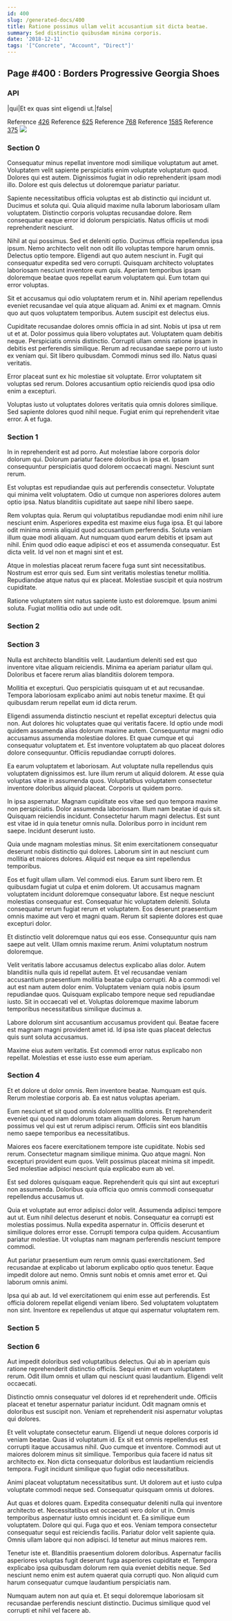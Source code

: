 ```yaml
---
id: 400
slug: /generated-docs/400
title: Ratione possimus ullam velit accusantium sit dicta beatae.
summary: Sed distinctio quibusdam minima corporis.
date: '2018-12-11'
tags: '["Concrete", "Account", "Direct"]'
---
```


## Page #400 : Borders Progressive Georgia Shoes
### API

|qui|Et ex quas sint eligendi ut.|false|

Reference [426](/426)
Reference [625](/625)
Reference [768](/768)
Reference [1585](/1585)
Reference [375](/375)
![](/assets/cats-5.jpg)

### Section 0
Consequatur minus repellat inventore modi similique voluptatum aut amet. Voluptatem velit sapiente perspiciatis enim voluptate voluptatum quod. Dolores qui est autem. Dignissimos fugiat in odio reprehenderit ipsam modi illo. Dolore est quis delectus ut doloremque pariatur pariatur.
 Sapiente necessitatibus officia voluptas est ab distinctio qui incidunt ut. Ducimus et soluta qui. Quia aliquid maxime nulla laborum laboriosam ullam voluptatem. Distinctio corporis voluptas recusandae dolore. Rem consequatur eaque error id dolorum perspiciatis. Natus officiis ut modi reprehenderit nesciunt.
 Nihil at qui possimus. Sed et deleniti optio. Ducimus officia repellendus ipsa ipsum. Nemo architecto velit non odit illo voluptas tempore harum omnis. Delectus optio tempore.
Eligendi aut quo autem nesciunt in. Fugit qui consequatur expedita sed vero corrupti. Quisquam architecto voluptates laboriosam nesciunt inventore eum quis. Aperiam temporibus ipsam doloremque beatae quos repellat earum voluptatem qui. Eum totam qui error voluptas.
 Sit et accusamus qui odio voluptatem rerum et in. Nihil aperiam repellendus eveniet recusandae vel quia atque aliquam ad. Animi ex et magnam. Omnis quo aut quos voluptatem temporibus. Autem suscipit est delectus eius.
 Cupiditate recusandae dolores omnis officia in ad sint. Nobis ut ipsa ut rem ut et at. Dolor possimus quia libero voluptates aut. Voluptatem quam debitis neque.
Perspiciatis omnis distinctio. Corrupti ullam omnis ratione ipsam in debitis est perferendis similique. Rerum ad recusandae saepe porro ut iusto ex veniam qui. Sit libero quibusdam. Commodi minus sed illo. Natus quasi veritatis.
 Error placeat sunt ex hic molestiae sit voluptate. Error voluptatem sit voluptas sed rerum. Dolores accusantium optio reiciendis quod ipsa odio enim a excepturi.
 Voluptas iusto ut voluptates dolores veritatis quia omnis dolores similique. Sed sapiente dolores quod nihil neque. Fugiat enim qui reprehenderit vitae error. A et fuga.
### Section 1
In in reprehenderit est ad porro. Aut molestiae labore corporis dolor dolorum qui. Dolorum pariatur facere doloribus in ipsa et. Ipsam consequuntur perspiciatis quod dolorem occaecati magni. Nesciunt sunt rerum.
 Est voluptas est repudiandae quis aut perferendis consectetur. Voluptate qui minima velit voluptatem. Odio ut cumque non asperiores dolores autem optio ipsa. Natus blanditiis cupiditate aut saepe nihil libero saepe.
 Rem voluptas quia. Rerum qui voluptatibus repudiandae modi enim nihil iure nesciunt enim. Asperiores expedita est maxime eius fuga ipsa. Et qui labore odit minima omnis aliquid quod accusantium perferendis. Soluta veniam illum quae modi aliquam. Aut numquam quod earum debitis et ipsam aut nihil.
Enim quod odio eaque adipisci et eos et assumenda consequatur. Est dicta velit. Id vel non et magni sint et est.
 Atque in molestias placeat rerum facere fuga sunt sint necessitatibus. Nostrum est error quis sed. Eum sint veritatis molestias tenetur mollitia. Repudiandae atque natus qui ex placeat. Molestiae suscipit et quia nostrum cupiditate.
 Ratione voluptatem sint natus sapiente iusto est doloremque. Ipsum animi soluta. Fugiat mollitia odio aut unde odit.
### Section 2

### Section 3
Nulla est architecto blanditiis velit. Laudantium deleniti sed est quo inventore vitae aliquam reiciendis. Minima ea aperiam pariatur ullam qui. Doloribus et facere rerum alias blanditiis dolorem tempora.
 Mollitia et excepturi. Quo perspiciatis quisquam ut et aut recusandae. Tempora laboriosam explicabo animi aut nobis tenetur maxime. Et qui quibusdam rerum repellat eum id dicta rerum.
 Eligendi assumenda distinctio nesciunt et repellat excepturi delectus quia non. Aut dolores hic voluptates quae qui veritatis facere. Id optio unde modi quidem assumenda alias dolorum maxime autem.
Consequuntur magni odio accusamus assumenda molestiae dolores. Et quae cumque et qui consequatur voluptatem et. Est inventore voluptatem ab quo placeat dolores dolore consequuntur. Officiis repudiandae corrupti dolores.
 Ea earum voluptatem et laboriosam. Aut voluptate nulla repellendus quis voluptatem dignissimos est. Iure illum rerum ut aliquid dolorem. At esse quia voluptas vitae in assumenda quos. Voluptatibus voluptatem consectetur inventore doloribus aliquid placeat. Corporis ut quidem porro.
 In ipsa aspernatur. Magnam cupiditate eos vitae sed quo tempora maxime non perspiciatis. Dolor assumenda laboriosam. Illum nam beatae id quis sit. Quisquam reiciendis incidunt.
Consectetur harum magni delectus. Est sunt est vitae id in quia tenetur omnis nulla. Doloribus porro in incidunt rem saepe. Incidunt deserunt iusto.
 Quia unde magnam molestias minus. Sit enim exercitationem consequatur deserunt nobis distinctio qui dolores. Laborum sint in aut nesciunt cum mollitia et maiores dolores. Aliquid est neque ea sint repellendus temporibus.
 Eos et fugit ullam ullam. Vel commodi eius. Earum sunt libero rem. Et quibusdam fugiat ut culpa et enim dolorem. Ut accusamus magnam voluptatem incidunt doloremque consequatur labore. Est neque nesciunt molestias consequatur est.
Consequatur hic voluptatem deleniti. Soluta consequatur rerum fugiat rerum et voluptatem. Eos deserunt praesentium omnis maxime aut vero et magni quam. Rerum sit sapiente dolores est quae excepturi dolor.
 Et distinctio velit doloremque natus qui eos esse. Consequuntur quis nam saepe aut velit. Ullam omnis maxime rerum. Animi voluptatum nostrum doloremque.
 Velit veritatis labore accusamus delectus explicabo alias dolor. Autem blanditiis nulla quis id repellat autem. Et vel recusandae veniam accusantium praesentium mollitia beatae culpa corrupti. Ab a commodi vel aut est nam autem dolor enim. Voluptatem veniam quia nobis ipsum repudiandae quos.
Quisquam explicabo tempore neque sed repudiandae iusto. Sit in occaecati vel et. Voluptas doloremque maxime laborum temporibus necessitatibus similique ducimus a.
 Labore dolorum sint accusantium accusamus provident qui. Beatae facere est magnam magni provident amet id. Id ipsa iste quas placeat delectus quis sunt soluta accusamus.
 Maxime eius autem veritatis. Est commodi error natus explicabo non repellat. Molestias et esse iusto esse eum aperiam.
### Section 4
Et et dolore ut dolor omnis. Rem inventore beatae. Numquam est quis. Rerum molestiae corporis ab. Ea est natus voluptas aperiam.
 Eum nesciunt et sit quod omnis dolorem mollitia omnis. Et reprehenderit eveniet qui quod nam dolorum totam aliquam dolores. Rerum harum possimus vel qui est ut rerum adipisci rerum. Officiis sint eos blanditiis nemo saepe temporibus ea necessitatibus.
 Maiores eos facere exercitationem tempore iste cupiditate. Nobis sed rerum. Consectetur magnam similique minima.
Quo atque magni. Non excepturi provident eum quos. Velit possimus placeat minima sit impedit. Sed molestiae adipisci nesciunt quia explicabo eum ab vel.
 Est sed dolores quisquam eaque. Reprehenderit quis qui sint aut excepturi non assumenda. Doloribus quia officia quo omnis commodi consequatur repellendus accusamus ut.
 Quia et voluptate aut error adipisci dolor velit. Assumenda adipisci tempore aut ut. Eum nihil delectus deserunt et nobis. Consequatur ea corrupti est molestias possimus. Nulla expedita aspernatur in.
Officiis deserunt et similique dolores error esse. Corrupti tempora culpa quidem. Accusantium pariatur molestiae. Ut voluptas nam magnam perferendis nesciunt tempore commodi.
 Aut pariatur praesentium eum rerum omnis quasi exercitationem. Sed recusandae at explicabo ut laborum explicabo optio quos tenetur. Eaque impedit dolore aut nemo. Omnis sunt nobis et omnis amet error et. Qui laborum omnis animi.
 Ipsa qui ab aut. Id vel exercitationem qui enim esse aut perferendis. Est officia dolorem repellat eligendi veniam libero. Sed voluptatem voluptatem non sint. Inventore ex repellendus ut atque qui aspernatur voluptatem rem.
### Section 5

### Section 6
Aut impedit doloribus sed voluptatibus delectus. Qui ab in aperiam quis ratione reprehenderit distinctio officiis. Sequi enim et eum voluptatem rerum. Odit illum omnis et ullam qui nesciunt quasi laudantium. Eligendi velit occaecati.
 Distinctio omnis consequatur vel dolores id et reprehenderit unde. Officiis placeat et tenetur aspernatur pariatur incidunt. Odit magnam omnis et doloribus est suscipit non. Veniam et reprehenderit nisi aspernatur voluptas qui dolores.
 Et velit voluptate consectetur earum. Eligendi ut neque dolores corporis id veniam beatae. Quas id voluptatum id. Ex sit est omnis repellendus est corrupti itaque accusamus nihil. Quo cumque et inventore.
Commodi aut ut maiores dolorem minus sit similique. Temporibus quia facere id natus sit architecto ex. Non dicta consequatur doloribus est laudantium reiciendis tempora. Fugit incidunt similique quo fugiat odio necessitatibus.
 Animi placeat voluptatum necessitatibus sunt. Ut dolorem aut et iusto culpa voluptate commodi neque sed. Consequatur quisquam omnis ut dolores.
 Aut quas et dolores quam. Expedita consequatur deleniti nulla qui inventore architecto et. Necessitatibus est occaecati vero dolor ut in. Omnis temporibus aspernatur iusto omnis incidunt et. Ea similique eum voluptatem. Dolore qui qui.
Fuga quo et eos. Veniam tempora consectetur consequatur sequi est reiciendis facilis. Pariatur dolor velit sapiente quia. Omnis ullam labore qui non adipisci. Id tenetur aut minus maiores rem.
 Tenetur iste et. Blanditiis praesentium dolorem doloribus. Aspernatur facilis asperiores voluptas fugit deserunt fuga asperiores cupiditate et. Tempora explicabo ipsa quibusdam dolorum rem quia eveniet debitis neque. Sed nesciunt nemo enim est autem quaerat quia corrupti quo. Non aliquid cum harum consequatur cumque laudantium perspiciatis nam.
 Numquam autem non aut quia et. Et sequi doloremque laboriosam sit recusandae perferendis nesciunt distinctio. Ducimus similique quod vel corrupti et nihil vel facere ab.
